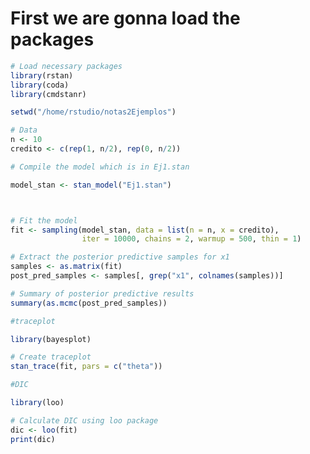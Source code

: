 


# First we are gonna load the packages

```r
# Load necessary packages
library(rstan)
library(coda)
library(cmdstanr)

setwd("/home/rstudio/notas2Ejemplos")

# Data
n <- 10
credito <- c(rep(1, n/2), rep(0, n/2))

# Compile the model which is in Ej1.stan

model_stan <- stan_model("Ej1.stan")



# Fit the model
fit <- sampling(model_stan, data = list(n = n, x = credito), 
                iter = 10000, chains = 2, warmup = 500, thin = 1)

# Extract the posterior predictive samples for x1
samples <- as.matrix(fit)
post_pred_samples <- samples[, grep("x1", colnames(samples))]

# Summary of posterior predictive results
summary(as.mcmc(post_pred_samples))

#traceplot 

library(bayesplot)

# Create traceplot
stan_trace(fit, pars = c("theta"))

#DIC

library(loo)

# Calculate DIC using loo package
dic <- loo(fit)
print(dic)

```